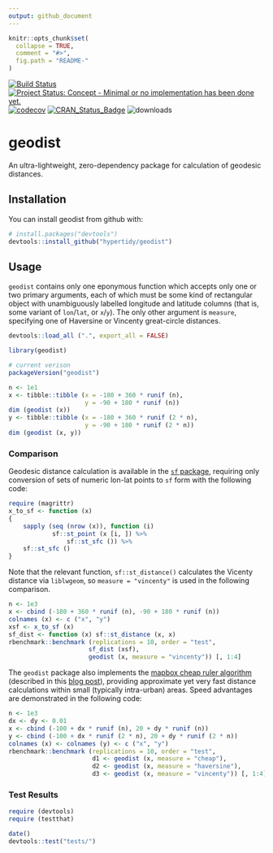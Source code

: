 ```yaml
---
output: github_document
---
```


<!-- README.md is generated from README.Rmd. Please edit that file -->

```r
knitr::opts_chunk$set(
  collapse = TRUE,
  comment = "#>",
  fig.path = "README-"
)
```

[![Build Status](https://travis-ci.org/hypertidy/geodist.svg)](https://travis-ci.org/hypertidy/geodist) 
[![Project Status: Concept - Minimal or no implementation has been done yet.](http://www.repostatus.org/badges/0.1.0/concept.svg)](http://www.repostatus.org/#concept)
[![codecov](https://codecov.io/gh/hypertidy/geodist/branch/master/graph/badge.svg)](https://codecov.io/gh/hypertidy/geodist)
[![CRAN_Status_Badge](http://www.r-pkg.org/badges/version/geodist)](http://cran.r-project.org/web/packages/geodist) 
![downloads](http://cranlogs.r-pkg.org/badges/grand-total/geodist)

# geodist

An ultra-lightweight, zero-dependency package for calculation of geodesic
distances.

## Installation

You can install geodist from github with:

```r
# install.packages("devtools")
devtools::install_github("hypertidy/geodist")
```

## Usage

`geodist` contains only one eponymous function which accepts only one or two
primary arguments, each of which must be some kind of rectangular object with
unambiguously labelled longitude and latitude columns (that is, some variant of
`lon`/`lat`, or `x`/`y`). The only other argument is `measure`, specifying one
of Haversine or Vincenty great-circle distances.

```r
devtools::load_all (".", export_all = FALSE)
```
```r
library(geodist)
```
```r
# current verison
packageVersion("geodist")
```



```r
n <- 1e1
x <- tibble::tibble (x = -180 + 360 * runif (n),
                     y = -90 + 180 * runif (n))
dim (geodist (x))
y <- tibble::tibble (x = -180 + 360 * runif (2 * n),
                     y = -90 + 180 * runif (2 * n))
dim (geodist (x, y))
```

### Comparison

Geodesic distance calculation is available in the [`sf`
package](https://cran.r-project.org/package=sf), requiring only conversion of
sets of numeric lon-lat points to `sf` form with the following code:
```r
require (magrittr)
x_to_sf <- function (x)
{
    sapply (seq (nrow (x)), function (i)
            sf::st_point (x [i, ]) %>%
                sf::st_sfc ()) %>%
    sf::st_sfc ()
}
```
Note that the relevant function, `sf::st_distance()` calculates the Vicenty
distance via `liblwgeom`, so `measure = "vincenty"` is used in the following
comparison.

```r
n <- 1e3
x <- cbind (-180 + 360 * runif (n), -90 + 180 * runif (n))
colnames (x) <- c ("x", "y")
xsf <- x_to_sf (x)
sf_dist <- function (x) sf::st_distance (x, x)
rbenchmark::benchmark (replications = 10, order = "test",
                      sf_dist (xsf),
                      geodist (x, measure = "vincenty")) [, 1:4]
```

The `geodist` package also implements the [mapbox cheap ruler
algorithm](https://github.com/mapbox/cheap-ruler-cpp) (described in this [blog
post](https://blog.mapbox.com/fast-geodesic-approximations-with-cheap-ruler-106f229ad016)),
providing approximate yet very fast distance calculations within small
(typically intra-urban) areas. Speed advantages are demonstrated in the
following code:
```r
n <- 1e3
dx <- dy <- 0.01
x <- cbind (-100 + dx * runif (n), 20 + dy * runif (n))
y <- cbind (-100 + dx * runif (2 * n), 20 + dy * runif (2 * n))
colnames (x) <- colnames (y) <- c ("x", "y")
rbenchmark::benchmark (replications = 10, order = "test",
                       d1 <- geodist (x, measure = "cheap"),
                       d2 <- geodist (x, measure = "haversine"),
                       d3 <- geodist (x, measure = "vincenty")) [, 1:4]
```


### Test Results

```r
require (devtools)
require (testthat)
```

```r
date()
devtools::test("tests/")
```
